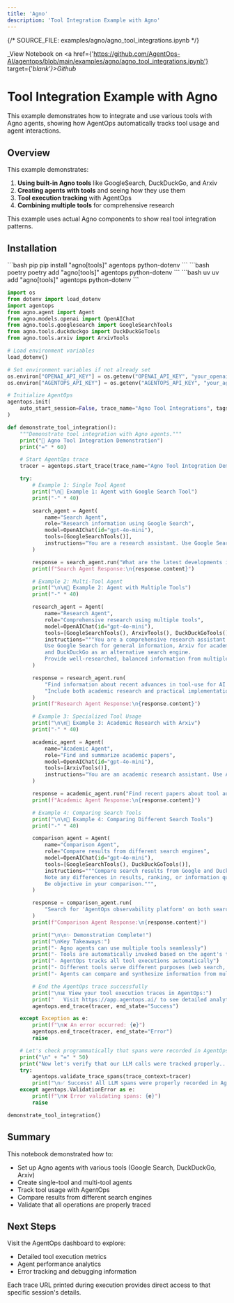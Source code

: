 ```yaml
---
title: 'Agno'
description: 'Tool Integration Example with Agno'
---
```

{/*  SOURCE_FILE: examples/agno/agno_tool_integrations.ipynb  */}

_View Notebook on <a href={'https://github.com/AgentOps-AI/agentops/blob/main/examples/agno/agno_tool_integrations.ipynb'} target={'_blank'}>Github</a>_

# Tool Integration Example with Agno

This example demonstrates how to integrate and use various tools with Agno agents,
showing how AgentOps automatically tracks tool usage and agent interactions.

## Overview
This example demonstrates:

1. **Using built-in Agno tools** like GoogleSearch, DuckDuckGo, and Arxiv
2. **Creating agents with tools** and seeing how they use them
3. **Tool execution tracking** with AgentOps
4. **Combining multiple tools** for comprehensive research

This example uses actual Agno components to show real tool integration patterns.




## Installation
<CodeGroup>
  ```bash pip
  pip install "agno[tools]" agentops python-dotenv
  ```
  ```bash poetry
  poetry add "agno[tools]" agentops python-dotenv
  ```
  ```bash uv
  uv add "agno[tools]" agentops python-dotenv
  ```
</CodeGroup>

```python
import os
from dotenv import load_dotenv
import agentops
from agno.agent import Agent
from agno.models.openai import OpenAIChat
from agno.tools.googlesearch import GoogleSearchTools
from agno.tools.duckduckgo import DuckDuckGoTools
from agno.tools.arxiv import ArxivTools
```


```python
# Load environment variables
load_dotenv()

# Set environment variables if not already set
os.environ["OPENAI_API_KEY"] = os.getenv("OPENAI_API_KEY", "your_openai_api_key_here")
os.environ["AGENTOPS_API_KEY"] = os.getenv("AGENTOPS_API_KEY", "your_agentops_api_key_here")

# Initialize AgentOps
agentops.init(
    auto_start_session=False, trace_name="Agno Tool Integrations", tags=["agno-tools", "tool-integration", "demo"]
)
```


```python
def demonstrate_tool_integration():
    """Demonstrate tool integration with Agno agents."""
    print("🚀 Agno Tool Integration Demonstration")
    print("=" * 60)

    # Start AgentOps trace
    tracer = agentops.start_trace(trace_name="Agno Tool Integration Demo")

    try:
        # Example 1: Single Tool Agent
        print("\n📌 Example 1: Agent with Google Search Tool")
        print("-" * 40)

        search_agent = Agent(
            name="Search Agent",
            role="Research information using Google Search",
            model=OpenAIChat(id="gpt-4o-mini"),
            tools=[GoogleSearchTools()],
            instructions="You are a research assistant. Use Google Search to find accurate, up-to-date information.",
        )

        response = search_agent.run("What are the latest developments in AI agents?")
        print(f"Search Agent Response:\n{response.content}")

        # Example 2: Multi-Tool Agent
        print("\n\n📌 Example 2: Agent with Multiple Tools")
        print("-" * 40)

        research_agent = Agent(
            name="Research Agent",
            role="Comprehensive research using multiple tools",
            model=OpenAIChat(id="gpt-4o-mini"),
            tools=[GoogleSearchTools(), ArxivTools(), DuckDuckGoTools()],
            instructions="""You are a comprehensive research assistant. 
            Use Google Search for general information, Arxiv for academic papers, 
            and DuckDuckGo as an alternative search engine. 
            Provide well-researched, balanced information from multiple sources.""",
        )

        response = research_agent.run(
            "Find information about recent advances in tool-use for AI agents. "
            "Include both academic research and practical implementations."
        )
        print(f"Research Agent Response:\n{response.content}")

        # Example 3: Specialized Tool Usage
        print("\n\n📌 Example 3: Academic Research with Arxiv")
        print("-" * 40)

        academic_agent = Agent(
            name="Academic Agent",
            role="Find and summarize academic papers",
            model=OpenAIChat(id="gpt-4o-mini"),
            tools=[ArxivTools()],
            instructions="You are an academic research assistant. Use Arxiv to find relevant papers and provide concise summaries.",
        )

        response = academic_agent.run("Find recent papers about tool augmented language models")
        print(f"Academic Agent Response:\n{response.content}")

        # Example 4: Comparing Search Tools
        print("\n\n📌 Example 4: Comparing Different Search Tools")
        print("-" * 40)

        comparison_agent = Agent(
            name="Comparison Agent",
            role="Compare results from different search engines",
            model=OpenAIChat(id="gpt-4o-mini"),
            tools=[GoogleSearchTools(), DuckDuckGoTools()],
            instructions="""Compare search results from Google and DuckDuckGo. 
            Note any differences in results, ranking, or information quality.
            Be objective in your comparison.""",
        )

        response = comparison_agent.run(
            "Search for 'AgentOps observability platform' on both search engines and compare the results"
        )
        print(f"Comparison Agent Response:\n{response.content}")

        print("\n\n✨ Demonstration Complete!")
        print("\nKey Takeaways:")
        print("- Agno agents can use multiple tools seamlessly")
        print("- Tools are automatically invoked based on the agent's task")
        print("- AgentOps tracks all tool executions automatically")
        print("- Different tools serve different purposes (web search, academic search, etc.)")
        print("- Agents can compare and synthesize information from multiple tools")

        # End the AgentOps trace successfully
        print("\n📊 View your tool execution traces in AgentOps:")
        print("   Visit https://app.agentops.ai/ to see detailed analytics")
        agentops.end_trace(tracer, end_state="Success")

    except Exception as e:
        print(f"\n❌ An error occurred: {e}")
        agentops.end_trace(tracer, end_state="Error")
        raise

    # Let's check programmatically that spans were recorded in AgentOps
    print("\n" + "=" * 50)
    print("Now let's verify that our LLM calls were tracked properly...")
    try:
        agentops.validate_trace_spans(trace_context=tracer)
        print("\n✅ Success! All LLM spans were properly recorded in AgentOps.")
    except agentops.ValidationError as e:
        print(f"\n❌ Error validating spans: {e}")
        raise
```


```python
demonstrate_tool_integration()
```

## Summary

This notebook demonstrated how to:

- Set up Agno agents with various tools (Google Search, DuckDuckGo, Arxiv)
- Create single-tool and multi-tool agents
- Track tool usage with AgentOps
- Compare results from different search engines
- Validate that all operations are properly traced

## Next Steps

Visit the AgentOps dashboard to explore:
- Detailed tool execution metrics
- Agent performance analytics  
- Error tracking and debugging information

Each trace URL printed during execution provides direct access to that specific session's details.


<script type="module" src="/scripts/github_stars.js"></script>
<script type="module" src="/scripts/scroll-img-fadein-animation.js"></script>
<script type="module" src="/scripts/button_heartbeat_animation.js"></script>
<script type="module" src="/scripts/adjust_api_dynamically.js"></script>